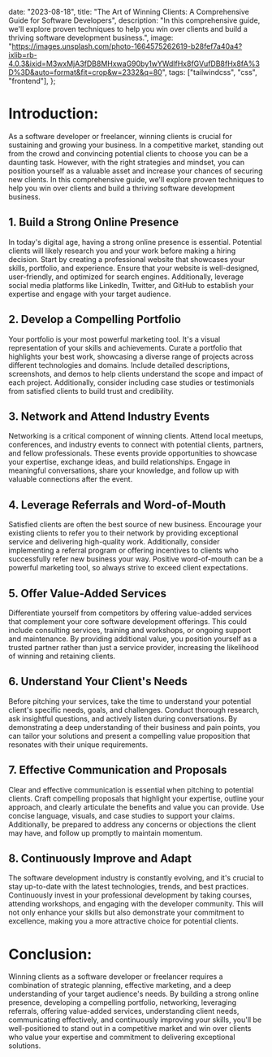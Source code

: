 

  date: "2023-08-18",
  title: "The Art of Winning Clients: A Comprehensive Guide for Software Developers",
  description:
    "In this comprehensive guide, we'll explore proven techniques to help you win over clients and build a thriving software development business.",
  image:
    "https://images.unsplash.com/photo-1664575262619-b28fef7a40a4?ixlib=rb-4.0.3&ixid=M3wxMjA3fDB8MHxwaG90by1wYWdlfHx8fGVufDB8fHx8fA%3D%3D&auto=format&fit=crop&w=2332&q=80",
  tags: ["tailwindcss", "css", "frontend"],
};


# Introduction:
As a software developer or freelancer, winning clients is crucial for sustaining and growing your business. In a competitive market, standing out from the crowd and convincing potential clients to choose you can be a daunting task. However, with the right strategies and mindset, you can position yourself as a valuable asset and increase your chances of securing new clients. In this comprehensive guide, we'll explore proven techniques to help you win over clients and build a thriving software development business.

## 1. Build a Strong Online Presence
In today's digital age, having a strong online presence is essential. Potential clients will likely research you and your work before making a hiring decision. Start by creating a professional website that showcases your skills, portfolio, and experience. Ensure that your website is well-designed, user-friendly, and optimized for search engines. Additionally, leverage social media platforms like LinkedIn, Twitter, and GitHub to establish your expertise and engage with your target audience.
## 2. Develop a Compelling Portfolio
Your portfolio is your most powerful marketing tool. It's a visual representation of your skills and achievements. Curate a portfolio that highlights your best work, showcasing a diverse range of projects across different technologies and domains. Include detailed descriptions, screenshots, and demos to help clients understand the scope and impact of each project. Additionally, consider including case studies or testimonials from satisfied clients to build trust and credibility.
## 3. Network and Attend Industry Events
Networking is a critical component of winning clients. Attend local meetups, conferences, and industry events to connect with potential clients, partners, and fellow professionals. These events provide opportunities to showcase your expertise, exchange ideas, and build relationships. Engage in meaningful conversations, share your knowledge, and follow up with valuable connections after the event.
## 4. Leverage Referrals and Word-of-Mouth
Satisfied clients are often the best source of new business. Encourage your existing clients to refer you to their network by providing exceptional service and delivering high-quality work. Additionally, consider implementing a referral program or offering incentives to clients who successfully refer new business your way. Positive word-of-mouth can be a powerful marketing tool, so always strive to exceed client expectations.
## 5. Offer Value-Added Services
Differentiate yourself from competitors by offering value-added services that complement your core software development offerings. This could include consulting services, training and workshops, or ongoing support and maintenance. By providing additional value, you position yourself as a trusted partner rather than just a service provider, increasing the likelihood of winning and retaining clients.
## 6. Understand Your Client's Needs
Before pitching your services, take the time to understand your potential client's specific needs, goals, and challenges. Conduct thorough research, ask insightful questions, and actively listen during conversations. By demonstrating a deep understanding of their business and pain points, you can tailor your solutions and present a compelling value proposition that resonates with their unique requirements.
## 7. Effective Communication and Proposals
Clear and effective communication is essential when pitching to potential clients. Craft compelling proposals that highlight your expertise, outline your approach, and clearly articulate the benefits and value you can provide. Use concise language, visuals, and case studies to support your claims. Additionally, be prepared to address any concerns or objections the client may have, and follow up promptly to maintain momentum.
## 8. Continuously Improve and Adapt
The software development industry is constantly evolving, and it's crucial to stay up-to-date with the latest technologies, trends, and best practices. Continuously invest in your professional development by taking courses, attending workshops, and engaging with the developer community. This will not only enhance your skills but also demonstrate your commitment to excellence, making you a more attractive choice for potential clients.

# Conclusion:
Winning clients as a software developer or freelancer requires a combination of strategic planning, effective marketing, and a deep understanding of your target audience's needs. By building a strong online presence, developing a compelling portfolio, networking, leveraging referrals, offering value-added services, understanding client needs, communicating effectively, and continuously improving your skills, you'll be well-positioned to stand out in a competitive market and win over clients who value your expertise and commitment to delivering exceptional solutions.


